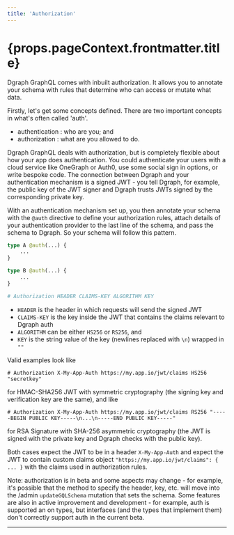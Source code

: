 ```yaml
---
title: 'Authorization'
---
```


<h1>{props.pageContext.frontmatter.title}</h1>

Dgraph GraphQL comes with inbuilt authorization.  It allows you to annotate your schema with rules that determine who can access or mutate what data.

Firstly, let's get some concepts defined.  There are two important concepts in what's often called 'auth'.

* authentication : who are you; and
* authorization : what are you allowed to do.

Dgraph GraphQL deals with authorization, but is completely flexible about how your app does authentication.  You could authenticate your users with a cloud service like OneGraph or Auth0, use some social sign in options, or write bespoke code.  The connection between Dgraph and your authentication mechanism is a signed JWT - you tell Dgraph, for example, the public key of the JWT signer and Dgraph trusts JWTs signed by the corresponding private key.

With an authentication mechanism set up, you then annotate your schema with the `@auth` directive to define your authorization rules, attach details of your authentication provider to the last line of the schema, and pass the schema to Dgraph.  So your schema will follow this pattern.

```graphql
type A @auth(...) {
    ...
}

type B @auth(...) {
    ...
}

# Authorization HEADER CLAIMS-KEY ALGORITHM KEY
```

* `HEADER` is the header in which requests will send the signed JWT
* `CLAIMS-KEY` is the key inside the JWT that contains the claims relevant to Dgraph auth
* `ALGORITHM` can be either `HS256` or `RS256`, and
* `KEY` is the string value of the key (newlines replaced with `\n`) wrapped in `""`

Valid examples look like

`# Authorization X-My-App-Auth https://my.app.io/jwt/claims HS256 "secretkey"`

for HMAC-SHA256 JWT with symmetric cryptography (the signing key and verification key are the same), and like

`# Authorization X-My-App-Auth https://my.app.io/jwt/claims RS256 "-----BEGIN PUBLIC KEY-----\n...\n-----END PUBLIC KEY-----"`

for RSA Signature with SHA-256 asymmetric cryptography (the JWT is signed with the private key and Dgraph checks with the public key).

Both cases expect the JWT to be in a header `X-My-App-Auth` and expect the JWT to contain custom claims object `"https://my.app.io/jwt/claims": { ... }` with the claims used in authorization rules.

Note: authorization is in beta and some aspects may change - for example, it's possible that the method to specify the header, key, etc. will move into the /admin `updateGQLSchema` mutation that sets the schema.  Some features are also in active improvement and development - for example, auth is supported an on types, but interfaces (and the types that implement them) don't correctly support auth in the current beta.

---